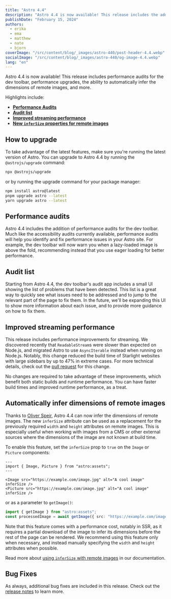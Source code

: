 ```yaml
---
title: "Astro 4.4"
description: "Astro 4.4 is now available! This release includes the addition of performance audits for the dev toolbar, performance upgrades, the ability to automatically infer the dimensions of remote images, and more."
publishDate: "February 15, 2024"
authors:
  - erika
  - ema
  - matthew
  - nate
  - bjorn
coverImage: "/src/content/blog/_images/astro-440/post-header-4.4.webp"
socialImage: "/src/content/blog/_images/astro-440/og-image-4.4.webp"
lang: "en"
---
```



Astro 4.4 is now available! This release includes performance audits for the dev toolbar, performance upgrades, the ability to automatically infer the dimensions of remote images, and more.

Highlights include:

- [**Performance Audits**](#performance-audits)
- [**Audit list**](#audit-list)
- [**Improved streaming performance**](#improved-streaming-performance)
- [**New `inferSize` properties for remote images**](#automatically-infer-dimensions-of-remote-images)

## How to upgrade

To take advantage of the latest features, make sure you're running the latest version of Astro. You can upgrade to Astro 4.4 by running the `@astrojs/upgrade` command:

```sh
npx @astrojs/upgrade
```

or by running the upgrade command for your package manager:

```sh
npm install astro@latest
pnpm upgrade astro --latest
yarn upgrade astro --latest
```

## Performance audits

Astro 4.4 includes the addition of performance audits for the dev toolbar. Much like the accessibility audits currently available, performance audits will help you identify and fix performance issues in your Astro site. For example, the dev toolbar will now warn you when a lazy-loaded image is above the fold, recommending instead that you use eager loading for better performance.

<BlogContentImage src={perfAuditImage} alt="Shows a tooltip telling the user to use loading='lazy' on an image below the fold." />

## Audit list

Starting from Astro 4.4, the dev toolbar's audit app includes a small UI showing the list of problems that have been detected. This list is a great way to quickly see what issues need to be addressed and to jump to the relevant part of the page to fix them. In the future, we'll be expanding this UI to show more information about each issue, and to provide more guidance on how to fix them.

## Improved streaming performance

This release includes performance improvements for streaming. We discovered recently that `ReadableStream`s were slower than expected on Node.js, and migrated Astro to use `AsyncIterable` instead when running on Node.js. Notably, this change reduced the build time of Starlight websites with large sidebars by up to 47% in extreme cases. For more technical details, check out the [pull request](https://github.com/withastro/astro/pull/9614) for this change.

No changes are required to take advantage of these improvements, which benefit both static builds and runtime performance. You can have faster build times and improved runtime performance, as a treat.

## Automatically infer dimensions of remote images

Thanks to [Oliver Speir](https://github.com/OliverSpeir), Astro 4.4 can now infer the dimensions of remote images. The new `inferSize` attribute can be used as a replacement for the previously required `width` and `height` attributes on remote images. This is especially useful when working with images from a CMS or other external sources where the dimensions of the image are not known at build time.

To enable this feature, set the `inferSize` prop to `true` on the `Image` or `Picture` components:

```astro
---
import { Image, Picture } from "astro:assets";
---

<Image src="https://example.com/image.jpg" alt="A cool image" inferSize />
<Picture src="https://example.com/image.jpg" alt="A cool image" inferSize />
```

or as a parameter to `getImage()`:

```ts
import { getImage } from "astro:assets";
const processedImage = await getImage({ src: "https://example.com/image.jpg", inferSize: true });
```

Note that this feature comes with a performance cost, notably in SSR, as it requires a partial download of the image to infer its dimensions before the rest of the page can be rendered. We recommend using this feature only when necessary, and instead manually specifying the `width` and `height` attributes when possible.

Read more about [using `inferSize` with remote images](https://docs.astro.build/en/guides/images/#infersize) in our documentation.

## Bug Fixes

As always, additional bug fixes are included in this release. Check out the [release notes](https://github.com/withastro/astro/blob/refs/heads/main/packages/astro/CHANGELOG.md#440) to learn more.
